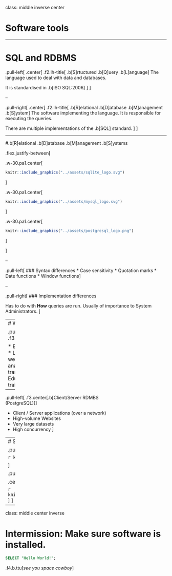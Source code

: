 class: middle inverse center


# Software tools

---

# SQL and RDBMS

.pull-left[
.center[
.f2.lh-title[
  .b[S]rtuctured .b[Q]uery .b[L]anguage
]
The language used to deal with data and databases. 

It is standardised in .b[ISO SQL:2006]
]
]

--

.pull-right[
.center[
.f2.lh-title[
.b[R]elational .b[D]atabase .b[M]anagement .b[S]ystem
]
The software implementing the language. It is responsible
for executing the queries.

There are multiple implementations
of the .b[SQL] standard.
]
]

---

#.b[R]elational .b[D]atabase .b[M]anagement .b[S]ystems

.flex.justify-between[

.w-30.pa1.center[

```r
knitr::include_graphics("../assets/sqlite_logo.svg")
```

]

.w-30.pa1.center[
```r
knitr::include_graphics("../assets/mysql_logo.svg")
```
]

.w-30.pa1.center[
```r
knitr::include_graphics("../assets/postgresql_logo.png")
```
]

]

--

.pull-left[
### Syntax differences
* Case sensitivity
* Quotation marks
* Date functions
* Window functions
]

--

.pull-right[
### Implementation differences

Has to do with **How** queries are run. Usually of importance to System Administrators.
]

---
# Which one to use ?

.pull-left[
.f3.center[.b[SQLite]]

* Embedded devices
* Low traffic websites
* Data analysis
* Data transfer format
* Education and training
]

--

.pull-left[
.f3.center[.b[Client/Server RDMBS <br> (PostgreSQL)]]

* Client / Server applications (over a network)
* High-volume Websites
* Very large datasets
* High concurrency
]

---
# SQL Clients

.pull-left[
.f4.center[Use shell clients]

```r
knitr::include_graphics("../assets/psql_shell.png")
```
```r
knitr::include_graphics("../assets/sqlite_shell.png")
```

]

.pull-right[
.f4.center[GUI Clients]

.center[

```r
knitr::include_graphics("../assets/dbeaver_logo.svg")
```
]
]
---

class: middle center inverse

# Intermission: Make sure software is installed.

```sql
SELECT "Hello World!";
```

.f4.b.ttu[*see you space cowboy*]